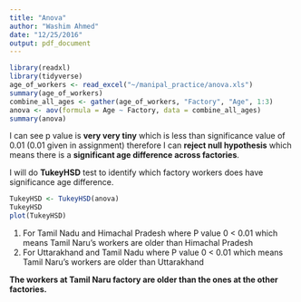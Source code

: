 ```yaml
---
title: "Anova"
author: "Washim Ahmed"
date: "12/25/2016"
output: pdf_document
---
```


```r
library(readxl)
library(tidyverse)
age_of_workers <- read_excel("~/manipal_practice/anova.xls")
summary(age_of_workers)
combine_all_ages <- gather(age_of_workers, "Factory", "Age", 1:3)
anova <- aov(formula = Age ~ Factory, data = combine_all_ages)
summary(anova)
```

I can see p value is **very very tiny** which is less than significance value of 0.01 (0.01 given in assignment) therefore I can **reject null hypothesis** which means there is a **significant age difference across factories**.

I will do **TukeyHSD** test to identify which factory workers does have significance age difference.

```r
TukeyHSD <- TukeyHSD(anova)
TukeyHSD
plot(TukeyHSD)
```

1. For Tamil Nadu and Himachal Pradesh where P value 0 < 0.01 which means Tamil Naru's workers are older than Himachal Pradesh
2. For Uttarakhand and Tamil Nadu where P value 0 < 0.01 which means Tamil Naru's workers are older than Uttarakhand

**The workers at Tamil Naru factory are older than the ones at the other factories.**














